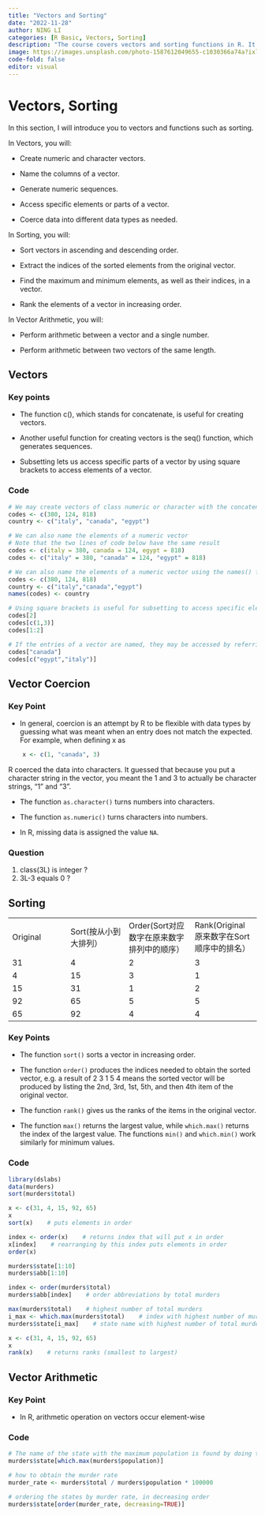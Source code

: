 ```yaml
---
title: "Vectors and Sorting"
date: "2022-11-28"
author: NING LI
categories: [R Basic, Vectors, Sorting]
description: "The course covers vectors and sorting functions in R. It includes creating and manipulating vectors of different types, sorting vectors, finding maximum and minimum elements, and performing arithmetic operations between vectors and numbers."
image: https://images.unsplash.com/photo-1587612049655-c1030366a74a?ixlib=rb-4.0.3&ixid=MnwxMjA3fDB8MHxzZWFyY2h8M3x8U29ydGluZ3xlbnwwfHwwfHw%3D&auto=format&fit=crop&w=500&q=60
code-fold: false
editor: visual
---
```


# Vectors, Sorting

In this section, I will introduce you to vectors and functions such as sorting.

In Vectors, you will:

-   Create numeric and character vectors.

-   Name the columns of a vector.

-   Generate numeric sequences.

-   Access specific elements or parts of a vector.

-   Coerce data into different data types as needed.

In Sorting, you will:

-   Sort vectors in ascending and descending order.

-   Extract the indices of the sorted elements from the original vector.

-   Find the maximum and minimum elements, as well as their indices, in a vector.

-   Rank the elements of a vector in increasing order.

In Vector Arithmetic, you will:

-   Perform arithmetic between a vector and a single number.

-   Perform arithmetic between two vectors of the same length.

## Vectors

### Key points

-   The function c(), which stands for concatenate, is useful for creating vectors.

-   Another useful function for creating vectors is the seq() function, which generates sequences.

-   Subsetting lets us access specific parts of a vector by using square brackets to access elements of a vector.

### Code

```r
# We may create vectors of class numeric or character with the concatenate function
codes <- c(380, 124, 818)
country <- c("italy", "canada", "egypt")

# We can also name the elements of a numeric vector
# Note that the two lines of code below have the same result
codes <- c(italy = 380, canada = 124, egypt = 818)
codes <- c("italy" = 380, "canada" = 124, "egypt" = 818)

# We can also name the elements of a numeric vector using the names() function
codes <- c(380, 124, 818)
country <- c("italy","canada","egypt")
names(codes) <- country

# Using square brackets is useful for subsetting to access specific elements of a vector
codes[2]
codes[c(1,3)]
codes[1:2]

# If the entries of a vector are named, they may be accessed by referring to their name
codes["canada"]
codes[c("egypt","italy")]
```

## Vector Coercion

### Key Point

-   In general, coercion is an attempt by R to be flexible with data types by guessing what was meant when an entry does not match the expected. For example, when defining x as

```r
    x <- c(1, "canada", 3)
```

R coerced the data into characters. It guessed that because you put a character string in the vector, you meant the 1 and 3 to actually be character strings, "1" and "3".

-   The function `as.character()` turns numbers into characters.

-   The function `as.numeric()` turns characters into numbers.

-   In R, missing data is assigned the value `NA`.

### Question

1.  class(3L) is integer ?
2.  3L-3 equals 0 ?

## Sorting

|          |                       |                                            |                                           |
|-----------------|-----------------|-------------------|-------------------|
| Original | Sort(按从小到大排列） | Order(Sort对应数字在原来数字排列中的顺序） | Rank(Original原来数字在Sort顺序中的排名） |
| 31       | 4                     | 2                                          | 3                                         |
| 4        | 15                    | 3                                          | 1                                         |
| 15       | 31                    | 1                                          | 2                                         |
| 92       | 65                    | 5                                          | 5                                         |
| 65       | 92                    | 4                                          | 4                                         |

### Key Points

-   The function `sort()` sorts a vector in increasing order.

-   The function `order()` produces the indices needed to obtain the sorted vector, e.g. a result of 2 3 1 5 4 means the sorted vector will be produced by listing the 2nd, 3rd, 1st, 5th, and then 4th item of the original vector.

-   The function `rank()` gives us the ranks of the items in the original vector.

-   The function `max()` returns the largest value, while `which.max()` returns the index of the largest value. The functions `min()` and `which.min()` work similarly for minimum values.

### Code

```r
library(dslabs)
data(murders)
sort(murders$total)

x <- c(31, 4, 15, 92, 65)
x
sort(x)    # puts elements in order

index <- order(x)    # returns index that will put x in order
x[index]    # rearranging by this index puts elements in order
order(x)

murders$state[1:10]
murders$abb[1:10]

index <- order(murders$total)
murders$abb[index]    # order abbreviations by total murders

max(murders$total)    # highest number of total murders
i_max <- which.max(murders$total)    # index with highest number of murders
murders$state[i_max]    # state name with highest number of total murders

x <- c(31, 4, 15, 92, 65)
x
rank(x)    # returns ranks (smallest to largest)
```

## Vector Arithmetic

### Key Point

-   In R, arithmetic operation on vectors occur element-wise

### Code

```r
# The name of the state with the maximum population is found by doing the following
murders$state[which.max(murders$population)]

# how to obtain the murder rate
murder_rate <- murders$total / murders$population * 100000

# ordering the states by murder rate, in decreasing order
murders$state[order(murder_rate, decreasing=TRUE)]
```
